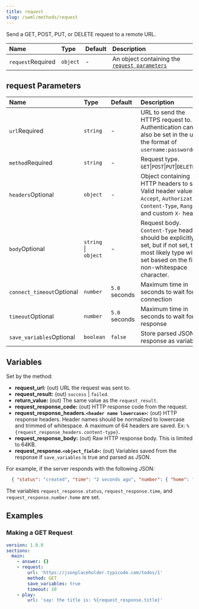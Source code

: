 ```yaml
---
title: request
slug: /swml/methods/request
---
```


Send a GET, POST, PUT, or DELETE request to a remote URL.

| Name                                                    | Type     | Default | Description                                                          |
|:--------------------------------------------------------|:---------|:--------|:---------------------------------------------------------------------|
| `request`<span className="required-arg">Required</span> | `object` | -       | An object containing the [`request parameters`](#request-parameters) |

## **request Parameters**

| Name                                                            | Type                 | Default       | Description                                                                                                                                                 |
|:----------------------------------------------------------------|:---------------------|:--------------|:------------------------------------------------------------------------------------------------------------------------------------------------------------|
| `url`<span className="required-arg">Required</span>             | `string`             | -             | URL to send the HTTPS request to. Authentication can also be set in the url in the format of `username:password@url`.                                       |
| `method`<span className="required-arg">Required</span>          | `string`             | -             | Request type. `GET`\|`POST`\|`PUT`\|`DELETE`                                                                                                                |
| `headers`<span className="optional-arg">Optional</span>         | `object`             | -             | Object containing HTTP headers to set. Valid header values are `Accept`, `Authorization`, `Content-Type`, `Range`, and custom `X-` headers                  |
| `body`<span className="optional-arg">Optional</span>            | `string` \| `object` | -             | Request body. `Content-Type` header should be explicitly set, but if not set, the most likely type will be set based on the first non-whitespace character. |
| `connect_timeout`<span className="optional-arg">Optional</span> | `number`             | `5.0` seconds | Maximum time in seconds to wait for a connection                                                                                                            |
| `timeout`<span className="optional-arg">Optional</span>         | `number`             | `5.0` seconds | Maximum time in seconds to wait for a response                                                                                                              |
| `save_variables`<span className="optional-arg">Optional</span>  | `boolean`            | `false`       | Store parsed JSON response as variables                                                                                                                     |

## **Variables**

Set by the method:

- **request_url:** (out) URL the request was sent to.
- **request_result:** (out) `success` | `failed`.
- **return_value:** (out) The same value as the `request_result`.
- **request_response_code:** (out) HTTP response code from the request.
- **request_response_headers.`<header name lowercase>`:** (out) HTTP response headers. Header names should be normalized to lowercase and trimmed of whitespace. A maximum of 64 headers are saved. Ex: `%{request_response_headers.content-type}`.
- **request_response_body:** (out) Raw HTTP response body. This is limited to 64KB.
- **request_response.`<object_field>`:** (out) Variables saved from the response if `save_variables` is true and parsed as JSON.

For example, if the server responds with the following JSON:

```JSON
  { "status": "created", "time": "2 seconds ago", "number": { "home": "n/a" } }
```

The variables `request_response.status`, `request_response.time`, and `request_response.number.home` are set.

## **Examples**

### Making a GET Request

```yaml andJson
version: 1.0.0
sections:
  main:
    - answer: {}
    - request:
        url: 'https://jsonplaceholder.typicode.com/todos/1'
        method: GET
        save_variables: true
        timeout: 10
    - play:
        url: 'say: the title is: %{request_response.title}'
```
